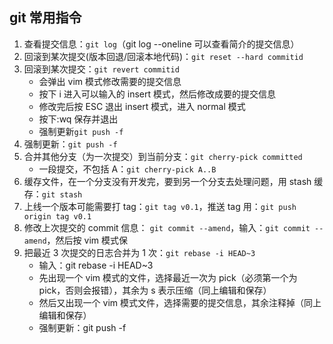## git 常用指令

1.  查看提交信息：`git log`（git log --oneline 可以查看简介的提交信息）
2.  回滚到某次提交(版本回退/回滚本地代码)：`git reset --hard commitid`
3.  回滚到某次提交：`git revert commitid`
    - 会弹出 vim 模式修改需要的提交信息
    - 按下 i 进入可以输入的 insert 模式，然后修改成要的提交信息
    - 修改完后按 ESC 退出 insert 模式，进入 normal 模式
    - 按下:wq 保存并退出
    - 强制更新`git push -f`
4.  强制更新：`git push -f`
5.  合并其他分支（为一次提交）到当前分支：`git cherry-pick committed`
    - 一段提交，不包括 A：`git cherry-pick A..B`
6.  缓存文件，在一个分支没有开发完，要到另一个分支去处理问题，用 stash 缓存：`git stash`
7.  上线一个版本可能需要打 tag：`git tag v0.1`，推送 tag 用：`git push origin tag v0.1`
8.  修改上次提交的 commit 信息： `git commit --amend`，输入：`git commit --amend`，然后按 vim 模式保
9.  把最近 3 次提交的日志合并为 1 次：`git rebase -i HEAD~3`
    - 输入：git rebase -i HEAD~3
    - 先出现一个 vim 模式的文件，选择最近一次为 pick（必须第一个为 pick，否则会报错），其余为 s 表示压缩（同上编辑和保存）
    - 然后又出现一个 vim 模式文件，选择需要的提交信息，其余注释掉（同上编辑和保存）
    - 强制更新：git push -f
